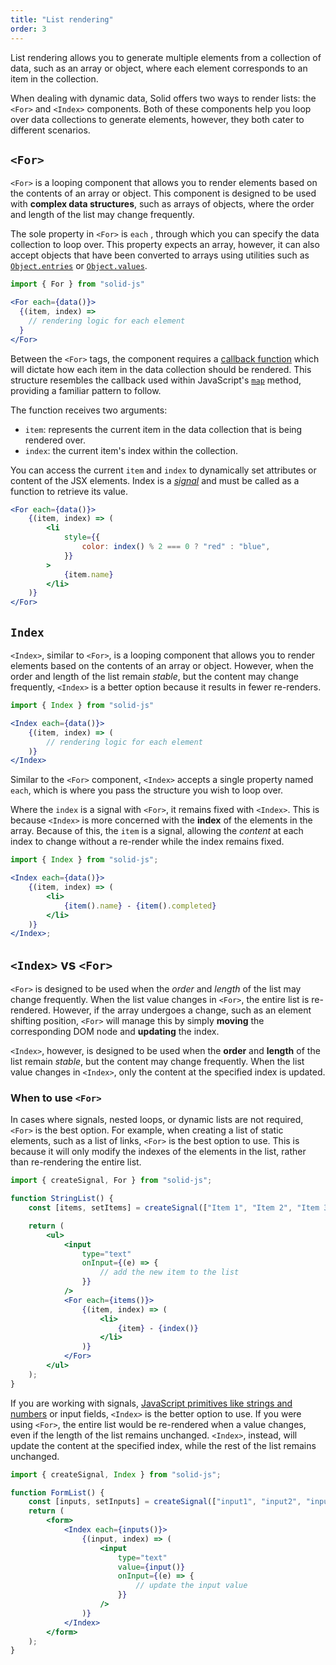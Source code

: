 ```yaml
---
title: "List rendering"
order: 3
---
```


List rendering allows you to generate multiple elements from a collection of data, such as an array or object, where each element corresponds to an item in the collection.

When dealing with dynamic data, Solid offers two ways to render lists: the `<For>` and `<Index>` components.
Both of these components help you loop over data collections to generate elements, however, they both cater to different scenarios.

## `<For>`

`<For>` is a looping component that allows you to render elements based on the contents of an array or object.
This component is designed to be used with **complex data structures**, such as arrays of objects, where the order and length of the list may change frequently.

The sole property in `<For>` is `each` , through which you can specify the data collection to loop over.
This property expects an array, however, it can also accept objects that have been converted to arrays using utilities such as [`Object.entries`](https://developer.mozilla.org/en-US/docs/Web/JavaScript/Reference/Global_Objects/Object/entries) or [`Object.values`](https://developer.mozilla.org/en-US/docs/Web/JavaScript/Reference/Global_Objects/Object/values).

```jsx
import { For } from "solid-js"

<For each={data()}>
  {(item, index) =>
    // rendering logic for each element
  }
</For>
```

Between the `<For>` tags, the component requires a [callback function](https://developer.mozilla.org/en-US/docs/Glossary/Callback_function) which will dictate how each item in the data collection should be rendered.
This structure resembles the callback used within JavaScript's [`map`](https://developer.mozilla.org/en-US/docs/Web/JavaScript/Reference/Global_Objects/Map) method, providing a familiar pattern to follow.

The function receives two arguments:

- `item`: represents the current item in the data collection that is being rendered over.
- `index`: the current item's index within the collection.

You can access the current `item` and `index` to dynamically set attributes or content of the JSX elements.
Index is a [_signal_](/concepts/signals) and must be called as a function to retrieve its value.

```jsx
<For each={data()}>
	{(item, index) => (
		<li
			style={{
				color: index() % 2 === 0 ? "red" : "blue",
			}}
		>
			{item.name}
		</li>
	)}
</For>
```

## `Index`

`<Index>`, similar to `<For>`, is a looping component that allows you to render elements based on the contents of an array or object.
However, when the order and length of the list remain _stable_, but the content may change frequently, `<Index>` is a better option because it results in fewer re-renders.

```jsx
import { Index } from "solid-js"

<Index each={data()}>
	{(item, index) => (
		// rendering logic for each element
	)}
</Index>
```

Similar to the `<For>` component, `<Index>` accepts a single property named `each`, which is where you pass the structure you wish to loop over.

Where the `index` is a signal with `<For>`, it remains fixed with `<Index>`.
This is because `<Index>` is more concerned with the **index** of the elements in the array.
Because of this, the `item` is a signal, allowing the _content_ at each index to change without a re-render while the index remains fixed.

```jsx
import { Index } from "solid-js";

<Index each={data()}>
	{(item, index) => (
		<li>
			{item().name} - {item().completed}
		</li>
	)}
</Index>;
```

## `<Index>` vs `<For>`

`<For>` is designed to be used when the _order_ and _length_ of the list may change frequently.
When the list value changes in `<For>`, the entire list is re-rendered.
However, if the array undergoes a change, such as an element shifting position, `<For>` will manage this by simply **moving** the corresponding DOM node and **updating** the index.

`<Index>`, however, is designed to be used when the **order** and **length** of the list remain _stable_, but the content may change frequently.
When the list value changes in `<Index>`, only the content at the specified index is updated.

### When to use `<For>`

In cases where signals, nested loops, or dynamic lists are not required, `<For>` is the best option.
For example, when creating a list of static elements, such as a list of links, `<For>` is the best option to use.
This is because it will only modify the indexes of the elements in the list, rather than re-rendering the entire list.

```jsx
import { createSignal, For } from "solid-js";

function StringList() {
	const [items, setItems] = createSignal(["Item 1", "Item 2", "Item 3"]);

	return (
		<ul>
			<input
				type="text"
				onInput={(e) => {
					// add the new item to the list
				}}
			/>
			<For each={items()}>
				{(item, index) => (
					<li>
						{item} - {index()}
					</li>
				)}
			</For>
		</ul>
	);
}
```

If you are working with signals, [JavaScript primitives like strings and numbers](https://developer.mozilla.org/en-US/docs/Glossary/Primitive) or input fields, `<Index>` is the better option to use.
If you were using `<For>`, the entire list would be re-rendered when a value changes, even if the length of the list remains unchanged.
`<Index>`, instead, will update the content at the specified index, while the rest of the list remains unchanged.

```jsx
import { createSignal, Index } from "solid-js";

function FormList() {
	const [inputs, setInputs] = createSignal(["input1", "input2", "input3"]);
	return (
		<form>
			<Index each={inputs()}>
				{(input, index) => (
					<input
						type="text"
						value={input()}
						onInput={(e) => {
							// update the input value
						}}
					/>
				)}
			</Index>
		</form>
	);
}
```
